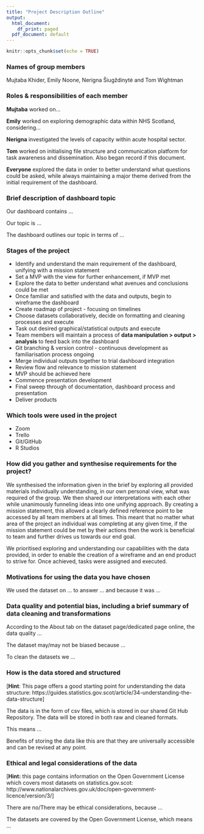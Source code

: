 ```yaml
---
title: "Project Description Outline"
output:
  html_document:
    df_print: paged 
  pdf_document: default
---
```


```r
knitr::opts_chunk$set(echo = TRUE)
```

### Names of group members

Mujtaba Khider, Emily Noone, Nerigna Šiugždinytė and Tom Wightman

### Roles & responsibilities of each member

**Mujtaba** worked on...

**Emily** worked on exploring demographic data within NHS Scotland, considering...

**Nerigna** investigated the levels of capacity within acute hospital sector.

**Tom** worked on initialising file structure and communication platform for task awareness and dissemination. Also began record if this document. 

**Everyone** explored the data in order to better understand what questions could be asked, while always maintaining a major theme derived from the initial requirement of the dashboard.

### Brief description of dashboard topic

Our dashboard contains ...

Our topic is ...

The dashboard outlines our topic in terms of ...

### Stages of the project

* Identify and understand the main requirement of the dashboard, unifying with a mission statement
* Set a MVP with the view for further enhancement, if MVP met
* Explore the data to better understand what avenues and conclusions could be met
* Once familiar and satisfied with the data and outputs, begin to wireframe the dashboard
* Create roadmap of project - focusing on timelines
* Choose datasets collaboratively, decide on formatting and cleaning processes and execute
* Task out desired graphical/statistical outputs and execute
* Team members will maintain a process of **data manipulation > output > analysis** to feed back into the dashboard
* Git branching & version control - continuous development as familiarisation process ongoing
* Merge individual outputs together to trial dashboard integration
* Review flow and relevance to mission statement
* MVP should be achieved here
* Commence presentation development
* Final sweep through of documentation, dashboard process and presentation
* Deliver products

### Which tools were used in the project

* Zoom 
* Trello 
* Git/GitHub 
* R Studios

### How did you gather and synthesise requirements for the project?

We synthesised the information given in the brief by exploring all provided materials individually understanding, in our own personal view, what was required of the group. We then shared our interpretations with each other while unanimously funneling ideas into one unifying approach. By creating a mission statement, this allowed a clearly defined reference point to be accessed by all team members at all times. This meant that no matter what area of the project an individual was completing at any given time, if the mission statement could be met by their actions then the work is beneficial to team and further drives us towards our end goal.

We prioritised exploring and understanding our capabilities with the data provided, in order to enable the creation of a wireframe and an end product to strive for. Once achieved, tasks were assigned and executed.

### Motivations for using the data you have chosen

We used the dataset on ... to answer ... and because it was ...

### Data quality and potential bias, including a brief summary of data cleaning and transformations

According to the About tab on the dataset page/dedicated page online, the data quality ...

The dataset may/may not be biased because ...

To clean the datasets we ...

### How is the data stored and structured

[**Hint**: This page offers a good starting point for understanding the data structure: https://guides.statistics.gov.scot/article/34-understanding-the-data-structure]

The data is in the form of csv files, which is stored in our shared Git Hub Repository. The data will be stored in both raw and cleaned formats.

This means ...

Benefits of storing the data like this are that they are universally accessible and can be revised at any point. 

### Ethical and legal considerations of the data

[**Hint:** this page contains information on the Open Government License which covers most datasets on statistics.gov.scot: http://www.nationalarchives.gov.uk/doc/open-government-licence/version/3/]

There are no/There may be ethical considerations, because ...

The datasets are covered by the Open Government License, which means ...